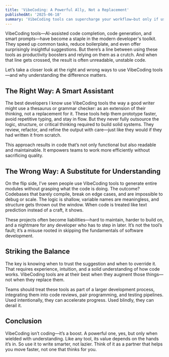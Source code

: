 ```yaml
---
title: 'VibeCoding: A Powerful Ally, Not a Replacement'
publishedAt: '2025-06-18'
summary: 'VibeCoding tools can supercharge your workflow—but only if used wisely. Here’s why they’re not a substitute for actual coding skills.'
---
```


VibeCoding tools—AI-assisted code completion, code generation, and smart prompts—have become a staple in the modern developer's toolkit. They speed up common tasks, reduce boilerplate, and even offer surprisingly insightful suggestions. But there’s a line between using these tools as productivity boosters and relying on them as a crutch. And when that line gets crossed, the result is often unreadable, unstable code.

Let’s take a closer look at the right and wrong ways to use VibeCoding tools—and why understanding the difference matters.

## The Right Way: A Smart Assistant

The best developers I know use VibeCoding tools the way a good writer might use a thesaurus or grammar checker: as an extension of their thinking, not a replacement for it. These tools help them prototype faster, avoid repetitive typing, and stay in flow. But they never fully outsource the logic, structure, or critical thinking required to build solid systems. They review, refactor, and refine the output with care—just like they would if they had written it from scratch.

This approach results in code that’s not only functional but also readable and maintainable. It empowers teams to work more efficiently without sacrificing quality.

## The Wrong Way: A Substitute for Understanding

On the flip side, I’ve seen people use VibeCoding tools to generate entire modules without grasping what the code is doing. The outcome? Codebases that barely compile, break on edge cases, and are impossible to debug or scale. The logic is shallow, variable names are meaningless, and structure gets thrown out the window. When code is treated like text prediction instead of a craft, it shows.

These projects often become liabilities—hard to maintain, harder to build on, and a nightmare for any developer who has to step in later. It’s not the tool’s fault; it’s a misuse rooted in skipping the fundamentals of software development.

## Striking the Balance

The key is knowing when to trust the suggestion and when to override it. That requires experience, intuition, and a solid understanding of how code works. VibeCoding tools are at their best when they augment those things—not when they replace them.

Teams should treat these tools as part of a larger development process, integrating them into code reviews, pair programming, and testing pipelines. Used intentionally, they can accelerate progress. Used blindly, they can derail it.

## Conclusion

VibeCoding isn’t coding—it’s a boost. A powerful one, yes, but only when wielded with understanding. Like any tool, its value depends on the hands it’s in. So use it to write smarter, not lazier. Think of it as a partner that helps you move faster, not one that thinks for you.